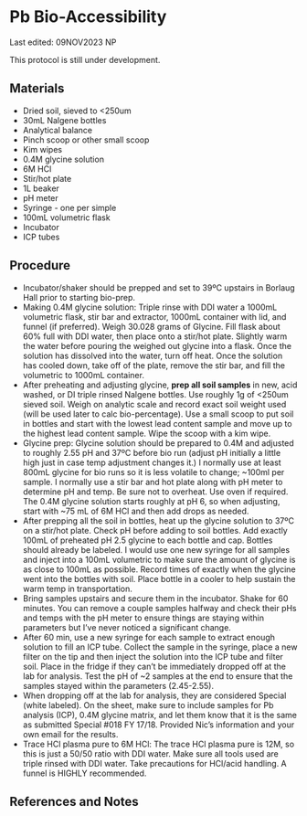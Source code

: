 # Pb Bio-Accessibility

::: callout-note
Last edited: 09NOV2023 NP

This protocol is still under development.
:::

## Materials

-   Dried soil, sieved to \<250um
-   30mL Nalgene bottles
-   Analytical balance
-   Pinch scoop or other small scoop
-   Kim wipes
-   0.4M glycine solution
-   6M HCl
-   Stir/hot plate
-   1L beaker
-   pH meter
-   Syringe - one per simple
-   100mL volumetric flask
-   Incubator
-   ICP tubes

## Procedure

-   Incubator/shaker should be prepped and set to 39ºC upstairs in Borlaug Hall prior to starting bio-prep.
-   Making 0.4M glycine solution: Triple rinse with DDI water a 1000mL volumetric flask, stir bar and extractor, 1000mL container with lid, and funnel (if preferred). Weigh 30.028 grams of Glycine. Fill flask about 60% full with DDI water, then place onto a stir/hot plate. Slightly warm the water before pouring the weighed out glycine into a flask. Once the solution has dissolved into the water, turn off heat. Once the solution has cooled down, take off of the plate, remove the stir bar, and fill the volumetric to 1000mL container.
-   After preheating and adjusting glycine, **prep all soil samples** in new, acid washed, or DI triple rinsed Nalgene bottles. Use roughly 1g of \<250um sieved soil. Weigh on analytic scale and record exact soil weight used (will be used later to calc bio-percentage). Use a small scoop to put soil in bottles and start with the lowest lead content sample and move up to the highest lead content sample. Wipe the scoop with a kim wipe.
-   Glycine prep: Glycine solution should be prepared to 0.4M and adjusted to roughly 2.55 pH and 37ºC before bio run (adjust pH initially a little high just in case temp adjustment changes it.) I normally use at least 800mL glycine for bio runs so it is less volatile to change; \~100ml per sample. I normally use a stir bar and hot plate along with pH meter to determine pH and temp. Be sure not to overheat. Use oven if required. The 0.4M glycine solution starts roughly at pH 6, so when adjusting, start with \~75 mL of 6M HCl and then add drops as needed.
-   After prepping all the soil in bottles, heat up the glycine solution to 37ºC on a stir/hot plate. Check pH before adding to soil bottles. Add exactly 100mL of preheated pH 2.5 glycine to each bottle and cap. Bottles should already be labeled. I would use one new syringe for all samples and inject into a 100mL volumetric to make sure the amount of glycine is as close to 100mL as possible. Record times of exactly when the glycine went into the bottles with soil. Place bottle in a cooler to help sustain the warm temp in transportation.
-   Bring samples upstairs and secure them in the incubator. Shake for 60 minutes. You can remove a couple samples halfway and check their pHs and temps with the pH meter to ensure things are staying within parameters but I've never noticed a significant change.
-   After 60 min, use a new syringe for each sample to extract enough solution to fill an ICP tube. Collect the sample in the syringe, place a new filter on the tip and then inject the solution into the ICP tube and filter soil. Place in the fridge if they can't be immediately dropped off at the lab for analysis. Test the pH of \~2 samples at the end to ensure that the samples stayed within the parameters (2.45-2.55).
-   When dropping off at the lab for analysis, they are considered Special (white labeled). On the sheet, make sure to include samples for Pb analysis (ICP), 0.4M glycine matrix, and let them know that it is the same as submitted Special #018 FY 17/18. Provided Nic's information and your own email for the results.
-   Trace HCl plasma pure to 6M HCl: The trace HCl plasma pure is 12M, so this is just a 50/50 ratio with DDI water. Make sure all tools used are triple rinsed with DDI water. Take precautions for HCl/acid handling. A funnel is HIGHLY recommended.

## References and Notes
